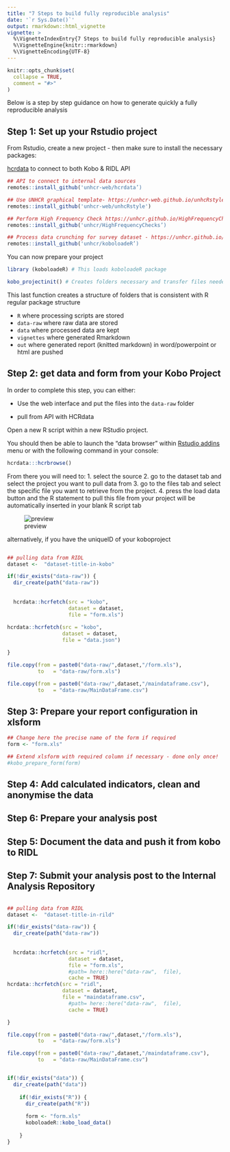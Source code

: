 ```yaml
---
title: "7 Steps to build fully reproducible analysis"
date: '`r Sys.Date()`'
output: rmarkdown::html_vignette
vignette: >
  %\VignetteIndexEntry{7 Steps to build fully reproducible analysis}
  %\VignetteEngine{knitr::rmarkdown}
  %\VignetteEncoding{UTF-8}
---
```


```r
knitr::opts_chunk$set(
  collapse = TRUE,
  comment = "#>"
)
```

Below is a step by step guidance on how to generate quickly a fully reproducible analysis

## Step 1: Set up your Rstudio project

From Rstudio, create a new project - then make sure to install the necessary packages:

[hcrdata](https://unhcr-web.github.io/hcrdata/docs/) to connect to both Kobo & RIDL API

```r
## API to connect to internal data sources
remotes::install_github('unhcr-web/hcrdata’)
```
```r
## Use UNHCR graphical template- https://unhcr-web.github.io/unhcRstyle/docs/
remotes::install_github('unhcr-web/unhcRstyle')
```
```r
## Perform High Frequency Check https://unhcr.github.io/HighFrequencyChecks/docs/
remotes::install_github('unhcr/HighFrequencyChecks’)
```
```r
## Process data crunching for survey dataset - https://unhcr.github.io/koboloadeR/docs/
remotes::install_github('unhcr/koboloadeR’)

```
You can now prepare your project


```r
library (koboloadeR) # This loads koboloadeR package

kobo_projectinit() # Creates folders necessary and transfer files needed
```

This last function creates a structure of folders that is consistent  with R regular package structure

- `R` where processing scripts are stored
- `data-raw` where raw data are stored
- `data` where processed data are kept
- `vignettes` where generated Rmarkdown 
- `out` where generated report (knitted markdown) in word/powerpoint or html are pushed 

## Step 2: get data and form from your Kobo Project

In order to complete this step, you can either:

 * Use the web interface and put the files into the `data-raw` folder

 * pull from API with HCRdata 

Open a new R script within a new RStudio project.

You should then be able to launch the "data browser" within [Rstudio addins](https://rstudio.github.io/rstudio-extensions/rstudio_addins.html) menu or with the following command in your console:
```r
hcrdata:::hcrbrowse()
```

From there you will need to:
 1. select the source
 2. go to the dataset tab and select the project you want to pull data from
 3. go to the files tab and select the specific file you want to retrieve from the project.
 4. press the load data button and the R statement to pull this file from your project will be automatically inserted in your blank R script tab


![preview](https://i.imgur.com/1hEUFkd.png) 

alternatively, if you have the uniqueID of your koboproject

```r

## pulling data from RIDL
dataset <-  "dataset-title-in-kobo"

if(!dir_exists("data-raw")) {
  dir_create(path("data-raw"))
  
  
  hcrdata::hcrfetch(src = "kobo", 
                    dataset = dataset, 
                    file = "form.xls")
                    
hcrdata::hcrfetch(src = "kobo", 
                  dataset = dataset, 
                  file = "data.json")

}

file.copy(from = paste0("data-raw/",dataset,"/form.xls"),
          to   = "data-raw/form.xls")

file.copy(from = paste0("data-raw/",dataset,"/maindataframe.csv"),
          to   = "data-raw/MainDataFrame.csv")

```

## Step 3: Prepare your report configuration in xlsform


```r
## Change here the precise name of the form if required
form <- "form.xls" 

## Extend xlsform with required column if necessary - done only once!
#kobo_prepare_form(form)
```




## Step 4: Add calculated indicators, clean and anonymise the data


## Step 6: Prepare your analysis post 


## Step 5: Document the data and push it from kobo to RIDL




## Step 7: Submit your analysis post to the Internal Analysis Repository


```r

## pulling data from RIDL
dataset <-  "dataset-title-in-rild"

if(!dir_exists("data-raw")) {
  dir_create(path("data-raw"))
  
  
  hcrdata::hcrfetch(src = "ridl", 
                    dataset = dataset, 
                    file = "form.xls",
                    #path= here::here("data-raw",  file),
                    cache = TRUE)
hcrdata::hcrfetch(src = "ridl", 
                  dataset = dataset, 
                  file = "maindataframe.csv",
                    #path= here::here("data-raw",  file),
                    cache = TRUE)

}

file.copy(from = paste0("data-raw/",dataset,"/form.xls"),
          to   = "data-raw/form.xls")

file.copy(from = paste0("data-raw/",dataset,"/maindataframe.csv"),
          to   = "data-raw/MainDataFrame.csv")


if(!dir_exists("data")) {
  dir_create(path("data"))
  
    if(!dir_exists("R")) {
      dir_create(path("R"))
      
      form <- "form.xls"
      koboloadeR::kobo_load_data()
    
    }
}
```

